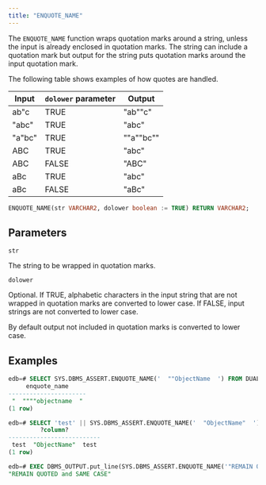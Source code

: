 ```yaml
---
title: "ENQUOTE_NAME"
---
```


The `ENQUOTE_NAME` function wraps quotation marks around a string, unless the input is already enclosed in quotation marks. The string can include a quotation mark but output for the string puts quotation marks around the input quotation mark. 

The following table shows examples of how quotes are handled.

| Input  | `dolower` parameter | Output    |
| ------ | ------------------- | --------- |
| ab"c   | TRUE                | "ab""c"   |
| "abc"  | TRUE                | "abc"     |
| "a"bc" | TRUE                | ""a""bc"" |
| ABC    | TRUE                | "abc"     |
| ABC    | FALSE               | "ABC"     |
| aBc    | TRUE                | "abc"     |
| aBc    | FALSE               | "aBc"     |


```sql
ENQUOTE_NAME(str VARCHAR2, dolower boolean := TRUE) RETURN VARCHAR2;
```

## Parameters

`str`

 The string to be wrapped in quotation marks.

`dolower`

 Optional. If TRUE, alphabetic characters in the input string that are not wrapped in quotation marks are converted to lower case. If FALSE, input strings are not converted to lower case.

By default output not included in quotation marks is converted to lower case.

## Examples

```sql
edb=# SELECT SYS.DBMS_ASSERT.ENQUOTE_NAME('  ""ObjectName  ') FROM DUAL;
     enquote_name     
----------------------
 "  """"objectname  "
(1 row)

edb=# SELECT 'test' || SYS.DBMS_ASSERT.ENQUOTE_NAME('  "ObjectName"  ') || 'test' FROM dual;
         ?column?         
--------------------------
 test  "ObjectName"  test
(1 row)

edb=# EXEC DBMS_OUTPUT.put_line(SYS.DBMS_ASSERT.ENQUOTE_NAME('"REMAIN QUOTED and SAME CASE"'));
"REMAIN QUOTED and SAME CASE"
```
